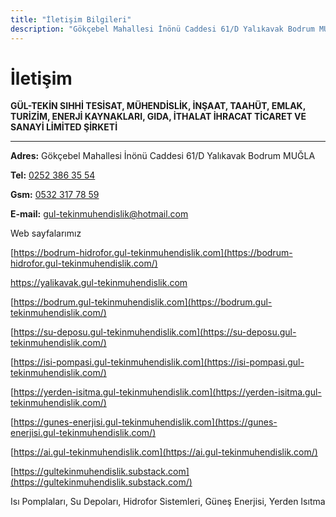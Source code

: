 ```yaml
---
title: "İletişim Bilgileri"
description: "Gökçebel Mahallesi İnönü Caddesi 61/D Yalıkavak Bodrum MUĞLA Web sayfalarımız https://bodrum-hidrofor.gul-tekinmuhendislik.com"
---
```


# İletişim

**GÜL-TEKİN SIHHİ TESİSAT, MÜHENDİSLİK, İNŞAAT, TAAHÜT, EMLAK, TURİZİM, ENERJİ KAYNAKLARI, GIDA, İTHALAT İHRACAT TİCARET VE SANAYİ LİMİTED ŞİRKETİ**

---

**Adres:**
Gökçebel Mahallesi İnönü Caddesi 61/D
Yalıkavak Bodrum MUĞLA

**Tel:** [0252 386 35 54](tel:+902523863554)

**Gsm:** [0532 317 78 59](tel:+905323177859)

**E-mail:** [gul-tekinmuhendislik@hotmail.com](mailto:gul-tekinmuhendislik@hotmail.com)

<Tip>
  Web sayfalarımız

  [https://bodrum-hidrofor.gul-tekinmuhendislik.com](https://bodrum-hidrofor.gul-tekinmuhendislik.com/)

  https://yalikavak.gul-tekinmuhendislik.com

  [https://bodrum.gul-tekinmuhendislik.com](https://bodrum.gul-tekinmuhendislik.com/)

  [https://su-deposu.gul-tekinmuhendislik.com](https://su-deposu.gul-tekinmuhendislik.com/)

  [https://isi-pompasi.gul-tekinmuhendislik.com](https://isi-pompasi.gul-tekinmuhendislik.com/)

  [https://yerden-isitma.gul-tekinmuhendislik.com](https://yerden-isitma.gul-tekinmuhendislik.com/)

  [https://gunes-enerjisi.gul-tekinmuhendislik.com](https://gunes-enerjisi.gul-tekinmuhendislik.com/)

  [https://ai.gul-tekinmuhendislik.com](https://ai.gul-tekinmuhendislik.com/)

  [https://gultekinmuhendislik.substack.com](https://gultekinmuhendislik.substack.com/)
</Tip>

<Info>
  Isı Pomplaları, Su Depoları, Hidrofor  Sistemleri, Güneş Enerjisi, Yerden Isıtma
</Info>